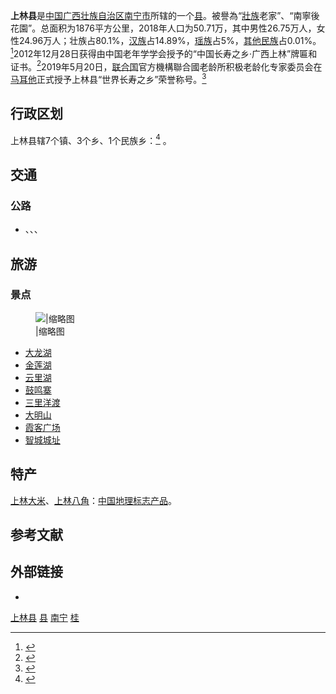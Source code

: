 {{Infobox China County
|county  = 上林县
|Photo = Shang`lin Hall 2015.6.25.jpg
|Photoname=
|map size =
|Pinyin   = 
|Belong = [[广西壮族自治区|广西壮族自治区]][[南宁市|南宁市]]
|Types= [[县|县]]
|founded =
|seat = [[大丰镇_(上林县)|大丰]]
|division=
|town=
|township=
|subdistrict=
|area = 1876
|area land =
|area water =
|census yr = 2018
|pop =50.71万
|density =
|web = http://www.shanglin.gov.cn/
}}
'''上林县'''是[[中国|中国]][[广西壮族自治区|广西壮族自治区]][[南宁市|南宁市]]所辖的一个[[县|县]]。被譽為“[[壯族|壯族]]老家”、“南寧後花園”。总面积为1876平方公里，2018年人口为50.71万，其中男性26.75万人，女性24.96万人；壮族占80.1%，[[汉族|汉族]]占14.89%，[[瑶族|瑶族]]占5%，[[中國民族列表|其他民族]]占0.01%。<ref>{{cite web |title=上林县人口 |url=http://www.shanglin.gov.cn/slgk/qhrk/t520483.html}}</ref>2012年12月28日获得由中国老年学学会授予的“中国长寿之乡·广西上林”牌匾和证书。<ref>{{cite web |title=上林县简介 |url=http://www.shanglin.gov.cn/slgk/slgk/t520473.html |access-date=2020-12-19 |archive-date=2022-03-02 |archive-url=https://web.archive.org/web/20220302132604/http://www.shanglin.gov.cn/slgk/slgk/t520473.html }}</ref>2019年5月20日，[[联合国|联合国]]官方機構聯合國老龄所积极老龄化专家委员会在[[马耳他|马耳他]]正式授予上林县“世界长寿之乡”荣誉称号。<ref>{{cite news|title=全网刷爆！上林县荣获“世界长寿之乡”称号！（上林时空）|url=https://m.sohu.com/a/315541717_468287/?pvid=000115_3w_a|accessdate=2021-04-01|date=2019-05-21}}</ref>

== 行政区划 ==
上林县辖7个镇、3个乡、1个民族乡：<ref>{{PRC admin/ref sgc|45/01/25/000/000}}</ref>
{{PRC admin/children|45/01/25/000/000}}。

== 交通 ==
===公路===
* {{China Expwy Name|S31|P= Guangxi}}、{{China Expwy Name|S52|P= Guangxi}}、{{中国国道名|242}}、{{中国国道名|355}}

==旅游==
=== 景点 ===
[[File:广西上林县人民政府旁飘扬着的五星红旗.jpg|{{center]]旁飘扬着的[[中华人民共和国国旗|中华人民共和国国旗]]}}|缩略图]]
*[[大龙湖|大龙湖]]
*[[金莲湖|金莲湖]]
*[[云里湖|云里湖]]
*[[鼓鸣寨|鼓鸣寨]]
*[[三里洋渡|三里洋渡]]
*[[大明山_(广西)|大明山]]
*[[霞客广场|霞客广场]]
*[[智城城址|智城城址]]

==特产==
[[上林大米|上林大米]]、[[上林八角|上林八角]]：[[中国地理标志产品|中国地理标志产品]]。

== 参考文献 ==
{{reflist}}

== 外部链接 ==
* {{Official website|http://www.shanglin.gov.cn/|name=上林县人民政府门户网站}}

{{Guangxi-stub}}
{{上林县行政区划}}
{{南宁市行政区划}}
{{广西行政区划}}
{{国家级贫困县|前}}

[[Category:上林县|]]
[[Category:南宁区县|县]]
[[Category:广西县份|南宁]]
[[Category:原国家级贫困县|桂]]